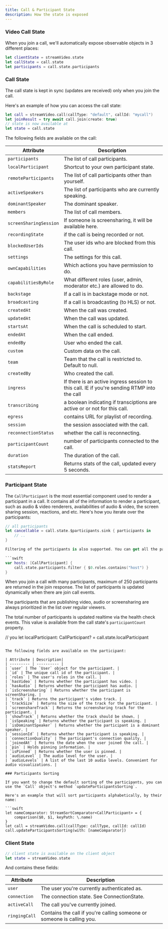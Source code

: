 ```yaml
---
title: Call & Participant State
description: How the state is exposed
---
```


### Video Call State

When you join a call, we'll automatically expose observable objects in 3 different places:

```swift
let clientState = streamVideo.state
let callState = call.state
let participants = call.state.participants
```

### Call State

The call state is kept in sync (updates are received) only when you join the call.

Here's an example of how you can access the call state:

```swift
let call = streamVideo.call(callType: "default", callId: "mycall")
let joinResult = try await call.join(create: true)
// state is now available at
let state = call.state
```

The following fields are available on the call:

| Attribute | Description|
| --------- | ---------- |
| `participants` | The list of call participants. |
| `localParticipant` | Shortcut to your own participant state. |
| `remoteParticipants` | The list of call participants other than yourself. |
| `activeSpeakers` | The list of participants who are currently speaking. |
| `dominantSpeaker` | The dominant speaker. |
| `members` | The list of call members. |
| `screenSharingSession` | If someone is screensharing, it will be available here. |
| `recordingState` | if the call is being recorded or not. |
| `blockedUserIds` | The user ids who are blocked from this call. |
| `settings` | The settings for this call. |
| `ownCapabilities` | Which actions you have permission to do. |
| `capabilitiesByRole` | What different roles (user, admin, moderator etc.) are allowed to do. |
| `backstage` | If a call is in backstage mode or not. |
| `broadcasting` | If a call is broadcasting (to HLS) or not. |
| `createdAt` | When the call was created. |
| `updatedAt` | When the call was updated. |
| `startsAt` | When the call is scheduled to start. |
| `endedAt` | When the call ended. |
| `endedBy` | User who ended the call. |
| `custom` | Custom data on the call. |
| `team` | Team that the call is restricted to. Default to null. |
| `createdBy` | Who created the call. |
| `ingress` | If there is an active ingress session to this call. IE if you're sending RTMP into the call |
| `transcribing` | a boolean indicating if transciptions are active or or not for this call. |
| `egress` | contains URL for playlist of recording. |
| `session` | the session associated with the call. |
| `reconnectionStatus` | whether the call is reconnecting. |
| `participantCount` | number of participants connected to the call. |
| `duration` | The duration of the call. |
| `statsReport` | Returns stats of the call, updated every 5 seconds. |

### Participant State

The `CallParticipant` is the most essential component used to render a participant in a call. It contains all of the information to render a participant, such as audio & video renderers, availabilities of audio & video, the screen sharing session, reactions, and etc. Here's how you iterate over the participants:

```swift
// all participants
let cancellable = call.state.$participants.sink { participants in
    // ..
}

Filtering of the participants is also supported. You can get all the participants with the role "host", with the following code:

```swift
var hosts: [CallParticipant] {
    call.state.participants.filter { $0.roles.contains("host") }
}
```

When you join a call with many participants, maximum of 250 participants are returned in the join response. The list of participants is updated dynamically when there are join call events.

The participants that are publishing video, audio or screensharing are always prioritized in the list over regular viewers.

The total number of participants is updated realtime via the health check events. This value is available from the call state's `participantCount` property.

// you
let localParticipant: CallParticipant? = call.state.localParticipant
```

The following fields are available on the participant:

| Attribute | Description|
| --------- | ---------- |
| `user` | The `User` object for the participant. |
| `id` | The unique call id of the participant. |
| `roles` | The user's roles in the call. |
| `hasVideo` | Returns whether the participant has video. |
| `hasAudio` | Returns whether the participant has audio. |
| `isScreensharing` | Returns whether the participant is screenSharing. |
| `track` | Returns the participant's video track. |
| `trackSize` | Returns the size of the track for the participant. |
| `screenshareTrack` | Returns the screensharing track for the participant. |
| `showTrack` | Returns whether the track should be shown. |
| `isSpeaking` | Returns whether the participant is speaking. |
| `isDominantSpeaker` | Returns whether the participant is a dominant speaker. |
| `sessionId` | Returns whether the participant is speaking. |
| `connectionQuality` | The participant's connection quality. |
| `joinedAt` | Returns the date when the user joined the call. |
| `pin` | Holds pinning information. |
| `isPinned` | Returns whether the user is pinned. |
| `audioLevel` | The audio level for the user. |
| `audioLevels` | A list of the last 10 audio levels. Convenient for audio visualizations. |

### Participants Sorting

If you want to change the default sorting of the participants, you can use the `Call` object's method `updateParticipantsSorting`.

Here's an example that will sort participants alphabetically, by their name:

```swift
let nameComparator: StreamSortComparator<CallParticipant> = {
    comparison($0, $1, keyPath: \.name)
}
let call = streamVideo.call(callType: callType, callId: callId)
call.updateParticipantsSorting(with: [nameComparator])
```

### Client State

```swift
// client state is available on the client object
let state = streamVideo.state
```

And contains these fields:

| Attribute | Description|
| --------- | ---------- |
| `user` | The user you're currently authenticated as. |
| `connection` | The connection state. See ConnectionState. |
| `activeCall` | The call you've currently joined. |
| `ringingCall` | Contains the call if you're calling someone or someone is calling you. |